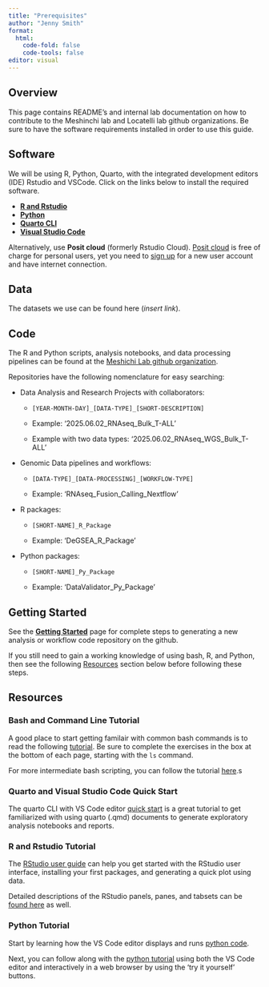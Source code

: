 ```yaml
---
title: "Prerequisites"
author: "Jenny Smith"
format: 
  html:
    code-fold: false
    code-tools: false
editor: visual
---
```


::: callout-tip
## Overview

This page contains README's and internal lab documentation on how to contribute to the Meshinchi lab and Locatelli lab github organizations. Be sure to have the software requirements installed in order to use this guide.
:::

## Software

We will be using R, Python, Quarto, with the integrated development editors (IDE) Rstudio and VSCode. Click on the links below to install the required software.

-   [**R and Rstudio**](https://posit.co/download/rstudio-desktop/)
-   [**Python**](https://www.python.org/downloads/)
-   [**Quarto CLI**](https://quarto.org/docs/download/)
-   [**Visual Studio Code**](https://code.visualstudio.com/)

Alternatively, use **Posit cloud** (formerly Rstudio Cloud). [Posit cloud](https://posit.cloud) is free of charge for personal users, yet you need to [sign up](https://posit.cloud/plans/free) for a new user account and have internet connection.

## Data

The datasets we use can be found here (*insert link*).

## Code

The R and Python scripts, analysis notebooks, and data processing pipelines can be found at the [Meshichi Lab github organization](https://github.com/Meshinchi-Lab).

Repositories have the following nomenclature for easy searching:

-   Data Analysis and Research Projects with collaborators:

    -   `[YEAR-MONTH-DAY]_[DATA-TYPE]_[SHORT-DESCRIPTION]`

    -   Example: '2025.06.02_RNAseq_Bulk_T-ALL'

    -   Example with two data types: '2025.06.02_RNAseq_WGS_Bulk_T-ALL'

-   Genomic Data pipelines and workflows:

    -   `[DATA-TYPE]_[DATA-PROCESSING]_[WORKFLOW-TYPE]`

    -   Example: 'RNAseq_Fusion_Calling_Nextflow'

-   R packages:

    -   `[SHORT-NAME]_R_Package`

    -   Example: 'DeGSEA_R_Package'

-   Python packages:

    -   `[SHORT-NAME]_Py_Package`

    -   Example: 'DataValidator_Py_Package'

## Getting Started

See the [**Getting Started**](git_github_overview.html) page for complete steps to generating a new analysis or workflow code repository on the github.

If you still need to gain a working knowledge of using bash, R, and Python, then see the following [Resources](prerequisites.html#resources) section below before following these steps.

## Resources

### Bash and Command Line Tutorial

A good place to start getting familair with common bash commands is to read the following [tutorial](https://www.w3schools.com/bash/bash_commands.php). Be sure to complete the exercises in the box at the bottom of each page, starting with the `ls` command.

For more intermediate bash scripting, you can follow the tutorial [here](https://www.freecodecamp.org/news/bash-scripting-tutorial-linux-shell-script-and-command-line-for-beginners/).s

### Quarto and Visual Studio Code Quick Start

The quarto CLI with VS Code editor [quick start](https://quarto.org/docs/get-started/hello/vscode.html) is a great tutorial to get familiarized with using quarto (.qmd) documents to generate exploratory analysis notebooks and reports.

### R and Rstudio Tutorial

The [RStudio user guide](https://docs.posit.co/ide/user/ide/get-started/) can help you get started with the RStudio user interface, installing your first packages, and generating a quick plot using data.

Detailed descriptions of the RStudio panels, panes, and tabsets can be [found here](https://docs.posit.co/ide/user/ide/guide/ui/ui-panes.html) as well.

### Python Tutorial

Start by learning how the VS Code editor displays and runs [python code](https://code.visualstudio.com/docs/python/python-quick-start).

Next, you can follow along with the [python tutorial](https://www.w3schools.com/python/python_intro.asp) using both the VS Code editor and interactively in a web browser by using the 'try it yourself' buttons.
